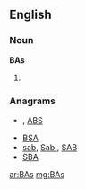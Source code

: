 ==English==

===Noun===
'''BAs'''

# {{plural of|BA}}

===Anagrams===
* {{alphagram|[[abs#English|abs]]}} , [[ABS#English|ABS]]
* [[BSA#English|BSA]]
* [[sab#English|sab]], [[Sab.#English|Sab.]], [[SAB#English|SAB]]
* [[SBA#English|SBA]]

[[ar:BAs]]
[[mg:BAs]]